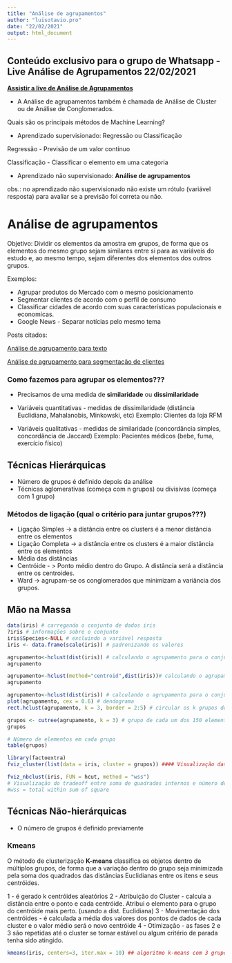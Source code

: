 ```yaml
---
title: "Análise de agrupamentos"
author: "luisotavio.pro"
date: "22/02/2021"
output: html_document
---
```


## Conteúdo exclusivo para o grupo de Whatsapp - Live Análise de Agrupamentos 22/02/2021

[**Assistir a live de Análise de Agrupamentos**](https://www.youtube.com/watch?v=Qv2Yiz657WE){target="_blank"}

- A Análise de agrupamentos também é chamada de Análise de Cluster ou de Análise de Conglomerados.



Quais são os principais métodos de Machine Learning?

- Aprendizado supervisionado: Regressão ou Classificação

Regressão - Previsão de um valor contínuo

Classificação - Classificar o elemento em uma categoria

- Aprendizado não supervisionado: **Análise de agrupamentos**

obs.: no aprendizado não supervisionado não existe um rótulo (variável resposta) para avaliar se a previsão foi correta ou não.

# Análise de agrupamentos

Objetivo: Dividir os elementos da amostra em grupos, de forma que os elementos do mesmo grupo sejam similares entre si para as variáveis do estudo e, ao mesmo tempo, sejam diferentes dos elementos dos outros grupos.

Exemplos:

- Agrupar produtos do Mercado com o mesmo posicionamento
- Segmentar clientes de acordo com o perfil de consumo
- Classificar cidades de acordo com suas características populacionais e economicas.
- Google News - Separar notícias pelo mesmo tema

Posts citados:

[Análise de agrupamento para texto](https://www.luisotavio.pro/blog/aplicacao-de-ciencia-de-dados-nas-vagas-de-emprego/){target="_blank"}

[Análise de agrupamento para segmentação de clientes](https://www.luisotavio.pro/blog/segmentacao-de-clientes-no-e-commerce/){target="_blank"}


### Como fazemos para agrupar os elementos???

- Precisamos de uma medida de **similaridade** ou **dissimilaridade**

- Variáveis quantitativas - medidas de dissimilaridade (distância Euclidiana, Mahalanobis, Minkowski, etc)
Exemplo: Clientes da loja RFM


- Variáveis qualitativas - medidas de similaridade (concordância simples,  concordância de Jaccard)
Exemplo: Pacientes médicos (bebe, fuma, exercício físico)

## Técnicas Hierárquicas
- Número de grupos é definido depois da análise
- Técnicas aglomerativas (começa com n grupos) ou divisivas (começa com 1 grupo)

### Métodos de ligação (qual o critério para juntar grupos???)

- Ligação Simples -> a distância entre os clusters é a menor distância entre os elementos
- Ligação Completa -> a distância entre os clusters é a maior distância entre os elementos
- Média das distâncias
- Centróide - > Ponto médio dentro do Grupo. A distância será a distância entre os centroides.
- Ward -> agrupam-se os conglomerados que minimizam a variância dos grupos.


## Mão na Massa

```r
data(iris) # carregando o conjunto de dados iris
?iris # informações sobre o conjunto
iris$Species<-NULL # excluindo a variável resposta
iris <- data.frame(scale(iris)) # padronizando os valores

agrupamento<-hclust(dist(iris)) # calculando o agrupamento para o conjunto de dados, método padrão = "completo"
agrupamento
```

```r
agrupamento<-hclust(method="centroid",dist(iris))# calculando o agrupamento para o conjunto de dados, método = "centroid"
agrupamento
```

```r
agrupamento<-hclust(dist(iris)) # calculando o agrupamento para o conjunto de dados, método padrão = "completo"
plot(agrupamento, cex = 0.6) # dendograma
rect.hclust(agrupamento, k = 3, border = 2:5) # circular os k grupos do dendograma
```

```r
grupos <- cutree(agrupamento, k = 3) # grupo de cada um dos 150 elementos
grupos
```

```r
# Número de elementos em cada grupo
table(grupos)
```

```r
library(factoextra) 
fviz_cluster(list(data = iris, cluster = grupos)) #### Visualização das 2 primeiras dimensões da Análise de componentes principais do conjunto de dados.
```

```r
fviz_nbclust(iris, FUN = hcut, method = "wss") 
# Visualização do tradeoff entre soma de quadrados internos e número de grupos
#wss = total within sum of square
```


## Técnicas Não-hierárquicas
- O número de grupos é definido previamente

### Kmeans

O método de clusterização **K-means** classifica os objetos dentro de múltiplos grupos, de forma que a variação dentro do grupo seja minimizada pela soma dos quadrados das distâncias Euclidianas entre os itens e seus centróides.

1 - é gerado k centróides aleatórios
2 - Atribuição do Cluster - calcula a distância entre o ponto e cada centróide. Atribui o elemento para o grupo do centróide mais perto. (usando a dist. Euclidiana)
3 - Movimentação dos centróides -	é calculada a média dos valores dos pontos de dados de cada cluster e o valor médio será o novo centróide
4 - Otimização - as fases 2 e 3 são repetidas até o cluster se tornar estável ou algum critério de parada tenha sido atingido.

```r
kmeans(iris, centers=3, iter.max = 10) ## algoritmo k-means com 3 grupos e máximo de 10 iterações.
```